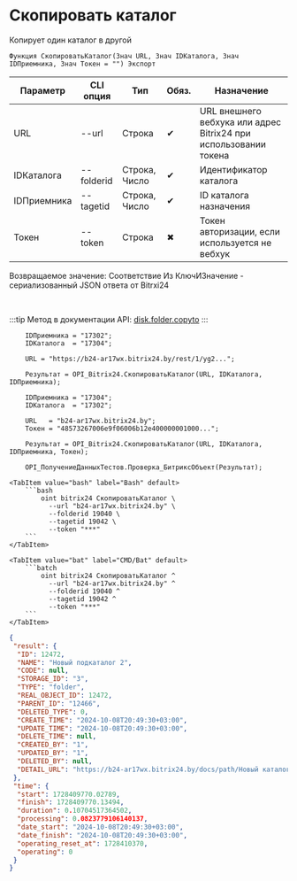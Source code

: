 ﻿---
sidebar_position: 3
---


# Скопировать каталог
 Копирует один каталог в другой



`Функция СкопироватьКаталог(Знач URL, Знач IDКаталога, Знач IDПриемника, Знач Токен = "") Экспорт`

  | Параметр | CLI опция | Тип | Обяз. | Назначение |
  |-|-|-|-|-|
  | URL | --url | Строка | &#x2714; | URL внешнего вебхука или адрес Bitrix24 при использовании токена |
  | IDКаталога | --folderid | Строка, Число | &#x2714; | Идентификатор каталога |
  | IDПриемника | --tagetid | Строка, Число | &#x2714; | ID каталога назначения |
  | Токен | --token | Строка | &#x2716; | Токен авторизации, если используется не вебхук |

  
  Возвращаемое значение:   Соответствие Из КлючИЗначение - сериализованный JSON ответа от Bitrxi24

<br/>

:::tip
Метод в документации API: [disk.folder.copyto](https://dev.1c-bitrix.ru/rest_help/disk/folder/disk_folder_copyto.php)
:::
<br/>


```bsl title="Пример использования для 1С:Предприятие/OneScript"
    IDПриемника = "17302";
    IDКаталога  = "17304";

    URL = "https://b24-ar17wx.bitrix24.by/rest/1/yg2...";

    Результат = OPI_Bitrix24.СкопироватьКаталог(URL, IDКаталога, IDПриемника);

    IDПриемника = "17304";
    IDКаталога  = "17302";

    URL   = "b24-ar17wx.bitrix24.by";
    Токен = "48573267006e9f06006b12e400000001000...";

    Результат = OPI_Bitrix24.СкопироватьКаталог(URL, IDКаталога, IDПриемника, Токен);

    OPI_ПолучениеДанныхТестов.Проверка_БитриксОбъект(Результат);
```
    

 <Tabs>
  
    <TabItem value="bash" label="Bash" default>
        ```bash
            oint bitrix24 СкопироватьКаталог \
              --url "b24-ar17wx.bitrix24.by" \
              --folderid 19040 \
              --tagetid 19042 \
              --token "***"
        ```
    </TabItem>
  
    <TabItem value="bat" label="CMD/Bat" default>
        ```batch
            oint bitrix24 СкопироватьКаталог ^
              --url "b24-ar17wx.bitrix24.by" ^
              --folderid 19040 ^
              --tagetid 19042 ^
              --token "***"
        ```
    </TabItem>
</Tabs>


```json title="Результат"
{
 "result": {
  "ID": 12472,
  "NAME": "Новый подкаталог 2",
  "CODE": null,
  "STORAGE_ID": "3",
  "TYPE": "folder",
  "REAL_OBJECT_ID": 12472,
  "PARENT_ID": "12466",
  "DELETED_TYPE": 0,
  "CREATE_TIME": "2024-10-08T20:49:30+03:00",
  "UPDATE_TIME": "2024-10-08T20:49:30+03:00",
  "DELETE_TIME": null,
  "CREATED_BY": "1",
  "UPDATED_BY": "1",
  "DELETED_BY": null,
  "DETAIL_URL": "https://b24-ar17wx.bitrix24.by/docs/path/Новый каталог/Новый подкаталог/Новый подкаталог 2"
 },
 "time": {
  "start": 1728409770.02789,
  "finish": 1728409770.13494,
  "duration": 0.10704517364502,
  "processing": 0.0823779106140137,
  "date_start": "2024-10-08T20:49:30+03:00",
  "date_finish": "2024-10-08T20:49:30+03:00",
  "operating_reset_at": 1728410370,
  "operating": 0
 }
}
```

